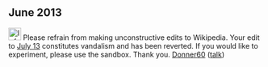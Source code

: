 <article id="39604331" title=User talk:2601:5:700:175:D0AB:CE57:2455:3CDF>
	<talkpage id="39604331" title="User talk:2601:5:700:175:D0AB:CE57:2455:3CDF">
==June 2013==

[[Image:Information.svg|25px]] Please refrain from making unconstructive edits to Wikipedia. Your edit to [[July 13]] constitutes vandalism and has been reverted. If you would like to experiment, please use the sandbox. Thank you. [[User:Donner60|Donner60]] ([[User talk:Donner60|talk]])
	</talkpage>
</article>